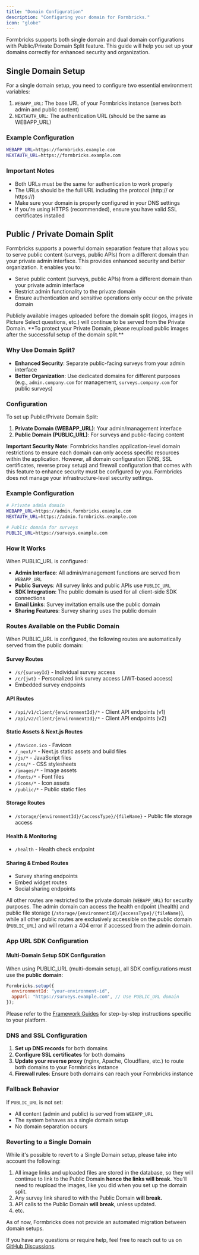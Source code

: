 ```yaml
---
title: "Domain Configuration"
description: "Configuring your domain for Formbricks."
icon: "globe"
---
```


Formbricks supports both single domain and dual domain configurations with Public/Private Domain Split feature. This guide will help you set up your domains correctly for enhanced security and organization.

## Single Domain Setup

For a single domain setup, you need to configure two essential environment variables:

1. `WEBAPP_URL`: The base URL of your Formbricks instance (serves both admin and public content)
2. `NEXTAUTH_URL`: The authentication URL (should be the same as WEBAPP_URL)

### Example Configuration

```bash
WEBAPP_URL=https://formbricks.example.com
NEXTAUTH_URL=https://formbricks.example.com
```

### Important Notes

- Both URLs must be the same for authentication to work properly
- The URLs should be the full URL including the protocol (http:// or https://)
- Make sure your domain is properly configured in your DNS settings
- If you're using HTTPS (recommended), ensure you have valid SSL certificates installed

## Public / Private Domain Split

Formbricks supports a powerful domain separation feature that allows you to serve public content (surveys, public APIs) from a different domain than your private admin interface. This provides enhanced security and better organization. It enables you to:

- Serve public content (surveys, public APIs) from a different domain than your private admin interface
- Restrict admin functionality to the private domain
- Ensure authentication and sensitive operations only occur on the private domain

<Warning>
Publicly available images uploaded before the domain split (logos, images in Picture Select questions, etc.) will continue to be served from the Private Domain. **To protect your Private Domain, please reupload public images after the successful setup of the domain split.**
</Warning>

### Why Use Domain Split?

- **Enhanced Security**: Separate public-facing surveys from your admin interface
- **Better Organization**: Use dedicated domains for different purposes (e.g., `admin.company.com` for management, `surveys.company.com` for public surveys)

### Configuration

To set up Public/Private Domain Split:

1. **Private Domain (WEBAPP_URL)**: Your admin/management interface
2. **Public Domain (PUBLIC_URL)**: For surveys and public-facing content

**Important Security Note**: Formbricks handles application-level domain restrictions to ensure each domain
can only access specific resources within the application. However, all domain configuration (DNS, SSL
certificates, reverse proxy setup) and firewall configuration that comes with this feature to enhance
security must be configured by you. Formbricks does not manage your infrastructure-level security settings.

### Example Configuration

```bash
# Private admin domain
WEBAPP_URL=https://admin.formbricks.example.com
NEXTAUTH_URL=https://admin.formbricks.example.com

# Public domain for surveys
PUBLIC_URL=https://surveys.example.com
```

### How It Works

When PUBLIC_URL is configured:

- **Admin Interface**: All admin/management functions are served from `WEBAPP_URL`
- **Public Surveys**: All survey links and public APIs use `PUBLIC_URL`
- **SDK Integration**: The public domain is used for all client-side SDK connections
- **Email Links**: Survey invitation emails use the public domain
- **Sharing Features**: Survey sharing uses the public domain

### Routes Available on the Public Domain

When PUBLIC_URL is configured, the following routes are automatically served from the public domain:

#### Survey Routes

- `/s/{surveyId}` - Individual survey access
- `/c/{jwt}` - Personalized link survey access (JWT-based access)
- Embedded survey endpoints

#### API Routes

- `/api/v1/client/{environmentId}/*` - Client API endpoints (v1)
- `/api/v2/client/{environmentId}/*` - Client API endpoints (v2)

#### Static Assets & Next.js Routes

- `/favicon.ico` - Favicon
- `/_next/*` - Next.js static assets and build files
- `/js/*` - JavaScript files
- `/css/*` - CSS stylesheets
- `/images/*` - Image assets
- `/fonts/*` - Font files
- `/icons/*` - Icon assets
- `/public/*` - Public static files

#### Storage Routes

- `/storage/{environmentId}/{accessType}/{fileName}` - Public file storage access

#### Health & Monitoring

- `/health` - Health check endpoint

#### Sharing & Embed Routes

- Survey sharing endpoints
- Embed widget routes
- Social sharing endpoints

All other routes are restricted to the private domain (`WEBAPP_URL`) for security purposes. The admin domain can access the health endpoint (/health) and public file storage (`/storage/{environmentId}/{accessType}/{fileName}`), while all other public routes are exclusively accessible on the public domain (`PUBLIC_URL`) and will return a 404 error if accessed from the admin domain.

### App URL SDK Configuration

#### Multi-Domain Setup SDK Configuration

When using PUBLIC_URL (multi-domain setup), all SDK configurations must use the **public domain**:

```js
Formbricks.setup({
  environmentId: "your-environment-id",
  appUrl: "https://surveys.example.com", // Use PUBLIC_URL domain
});
```

Please refer to the [Framework Guides](/xm-and-surveys/surveys/website-app-surveys/framework-guides) for step-by-step instructions specific to your platform.

### DNS and SSL Configuration

1. **Set up DNS records** for both domains
2. **Configure SSL certificates** for both domains
3. **Update your reverse proxy** (nginx, Apache, Cloudflare, etc.) to route both domains to your Formbricks instance
4. **Firewall rules**: Ensure both domains can reach your Formbricks instance

### Fallback Behavior

If `PUBLIC_URL` is not set:

- All content (admin and public) is served from `WEBAPP_URL`
- The system behaves as a single domain setup
- No domain separation occurs

### Reverting to a Single Domain
While it's possible to revert to a Single Domain setup, please take into account the following:

1. All image links and uploaded files are stored in the database, so they will continue to link to the Public Domain **hence the links will break.** You'll need to reupload the images, like you did when you set up the domain split. 
2. Any survey link shared to with the Public Domain **will break.**
3. API calls to the Public Domain **will break**, unless updated.
4. etc.

As of now, Formbricks does not provide an automated migration between domain setups.

If you have any questions or require help, feel free to reach out to us on [GitHub Discussions](https://github.com/formbricks/formbricks/discussions).
